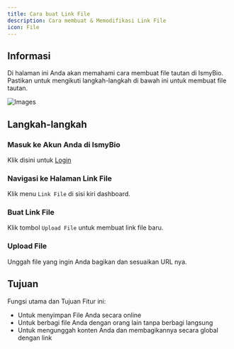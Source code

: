 ```yaml
---
title: Cara buat Link File
description: Cara membuat & Memodifikasi Link File
icon: File
---
```



## Informasi

Di halaman ini Anda akan memahami cara membuat file tautan di IsmyBio. Pastikan untuk mengikuti langkah-langkah di bawah ini untuk membuat file tautan.

![Images](/filelinks.jpeg)

## Langkah-langkah

<Steps>
<Step>

### Masuk ke Akun Anda di IsmyBio

Klik disini untuk [Login](https://ismy.bio/login)

</Step>
<Step>

### Navigasi ke Halaman Link File

Klik menu `Link File` di sisi kiri dashboard.

</Step>
<Step>

### Buat Link File

Klik tombol `Upload File` untuk membuat link file baru.

</Step>
<Step>

### Upload File

Unggah file yang ingin Anda bagikan dan sesuaikan URL nya.

</Step>
</Steps>

## Tujuan

Fungsi utama dan Tujuan Fitur ini:

- Untuk menyimpan File Anda secara online
- Untuk berbagi file Anda dengan orang lain tanpa berbagi langsung
- Untuk mengunggah konten Anda dan membagikannya secara global dengan link
